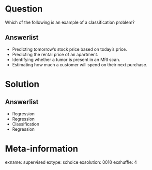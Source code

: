 Question
========

Which of the following is an example of a classification problem?

Answerlist
----------

* Predicting tomorrow’s stock price based on today’s price.
* Predicting the rental price of an apartment.
* Identifying whether a tumor is present in an MRI scan.
* Estimating how much a customer will spend on their next purchase.

Solution
========

Answerlist
----------
* Regression
* Regression
* Classification
* Regression

Meta-information
================
exname: supervised
extype: schoice
exsolution: 0010
exshuffle: 4